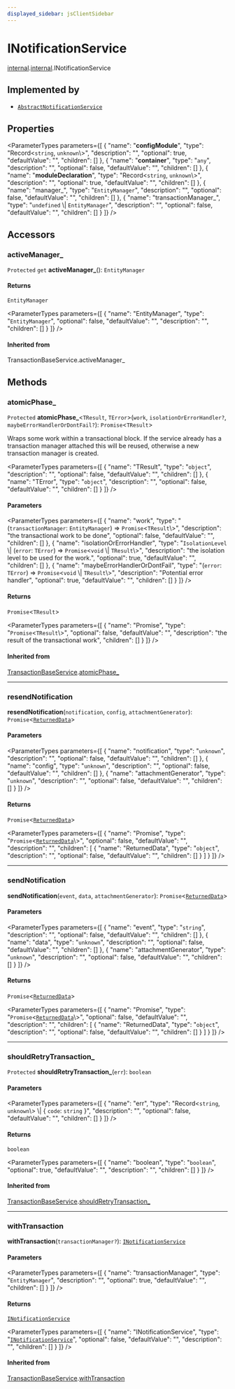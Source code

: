 ```yaml
---
displayed_sidebar: jsClientSidebar
---
```



# INotificationService

[internal](../../admin_discounts/modules/admin_discounts.internal.mdx).[internal](../modules/admin_discounts.internal.internal.mdx).INotificationService

## Implemented by

- [`AbstractNotificationService`](../classes/admin_discounts.internal.internal.AbstractNotificationService.mdx)

## Properties

<ParameterTypes parameters={[
  {
    "name": "__configModule__",
    "type": "Record<`string`, `unknown`\\>",
    "description": "",
    "optional": true,
    "defaultValue": "",
    "children": []
  },
  {
    "name": "__container__",
    "type": "`any`",
    "description": "",
    "optional": false,
    "defaultValue": "",
    "children": []
  },
  {
    "name": "__moduleDeclaration__",
    "type": "Record<`string`, `unknown`\\>",
    "description": "",
    "optional": true,
    "defaultValue": "",
    "children": []
  },
  {
    "name": "manager_",
    "type": "`EntityManager`",
    "description": "",
    "optional": false,
    "defaultValue": "",
    "children": []
  },
  {
    "name": "transactionManager_",
    "type": "`undefined` \\| `EntityManager`",
    "description": "",
    "optional": false,
    "defaultValue": "",
    "children": []
  }
]} />

## Accessors

### activeManager\_

`Protected` `get` **activeManager_**(): `EntityManager`

#### Returns

`EntityManager`

<ParameterTypes parameters={[
  {
    "name": "EntityManager",
    "type": "`EntityManager`",
    "optional": false,
    "defaultValue": "",
    "description": "",
    "children": []
  }
]} />

#### Inherited from

TransactionBaseService.activeManager\_

## Methods

### atomicPhase\_

`Protected` **atomicPhase_**<`TResult`, `TError`\>(`work`, `isolationOrErrorHandler?`, `maybeErrorHandlerOrDontFail?`): `Promise`<`TResult`\>

Wraps some work within a transactional block. If the service already has
a transaction manager attached this will be reused, otherwise a new
transaction manager is created.

<ParameterTypes parameters={[
  {
    "name": "TResult",
    "type": "`object`",
    "description": "",
    "optional": false,
    "defaultValue": "",
    "children": []
  },
  {
    "name": "TError",
    "type": "`object`",
    "description": "",
    "optional": false,
    "defaultValue": "",
    "children": []
  }
]} />

#### Parameters

<ParameterTypes parameters={[
  {
    "name": "work",
    "type": "(`transactionManager`: `EntityManager`) => `Promise`<`TResult`\\>",
    "description": "the transactional work to be done",
    "optional": false,
    "defaultValue": "",
    "children": []
  },
  {
    "name": "isolationOrErrorHandler",
    "type": "`IsolationLevel` \\| (`error`: `TError`) => `Promise`<`void` \\| `TResult`\\>",
    "description": "the isolation level to be used for the work.",
    "optional": true,
    "defaultValue": "",
    "children": []
  },
  {
    "name": "maybeErrorHandlerOrDontFail",
    "type": "(`error`: `TError`) => `Promise`<`void` \\| `TResult`\\>",
    "description": "Potential error handler",
    "optional": true,
    "defaultValue": "",
    "children": []
  }
]} />

#### Returns

`Promise`<`TResult`\>

<ParameterTypes parameters={[
  {
    "name": "Promise",
    "type": "`Promise`<`TResult`\\>",
    "optional": false,
    "defaultValue": "",
    "description": "the result of the transactional work",
    "children": []
  }
]} />

#### Inherited from

[TransactionBaseService](../classes/admin_discounts.internal.internal.TransactionBaseService.mdx).[atomicPhase_](../classes/admin_discounts.internal.internal.TransactionBaseService.mdx#atomicphase_)

___

### resendNotification

**resendNotification**(`notification`, `config`, `attachmentGenerator`): `Promise`<[`ReturnedData`](../../admin_discounts/modules/admin_discounts.internal.mdx#returneddata)\>

#### Parameters

<ParameterTypes parameters={[
  {
    "name": "notification",
    "type": "`unknown`",
    "description": "",
    "optional": false,
    "defaultValue": "",
    "children": []
  },
  {
    "name": "config",
    "type": "`unknown`",
    "description": "",
    "optional": false,
    "defaultValue": "",
    "children": []
  },
  {
    "name": "attachmentGenerator",
    "type": "`unknown`",
    "description": "",
    "optional": false,
    "defaultValue": "",
    "children": []
  }
]} />

#### Returns

`Promise`<[`ReturnedData`](../../admin_discounts/modules/admin_discounts.internal.mdx#returneddata)\>

<ParameterTypes parameters={[
  {
    "name": "Promise",
    "type": "`Promise`<[`ReturnedData`](../../admin_discounts/modules/admin_discounts.internal.mdx#returneddata)\\>",
    "optional": false,
    "defaultValue": "",
    "description": "",
    "children": [
      {
        "name": "ReturnedData",
        "type": "`object`",
        "description": "",
        "optional": false,
        "defaultValue": "",
        "children": []
      }
    ]
  }
]} />

___

### sendNotification

**sendNotification**(`event`, `data`, `attachmentGenerator`): `Promise`<[`ReturnedData`](../../admin_discounts/modules/admin_discounts.internal.mdx#returneddata)\>

#### Parameters

<ParameterTypes parameters={[
  {
    "name": "event",
    "type": "`string`",
    "description": "",
    "optional": false,
    "defaultValue": "",
    "children": []
  },
  {
    "name": "data",
    "type": "`unknown`",
    "description": "",
    "optional": false,
    "defaultValue": "",
    "children": []
  },
  {
    "name": "attachmentGenerator",
    "type": "`unknown`",
    "description": "",
    "optional": false,
    "defaultValue": "",
    "children": []
  }
]} />

#### Returns

`Promise`<[`ReturnedData`](../../admin_discounts/modules/admin_discounts.internal.mdx#returneddata)\>

<ParameterTypes parameters={[
  {
    "name": "Promise",
    "type": "`Promise`<[`ReturnedData`](../../admin_discounts/modules/admin_discounts.internal.mdx#returneddata)\\>",
    "optional": false,
    "defaultValue": "",
    "description": "",
    "children": [
      {
        "name": "ReturnedData",
        "type": "`object`",
        "description": "",
        "optional": false,
        "defaultValue": "",
        "children": []
      }
    ]
  }
]} />

___

### shouldRetryTransaction\_

`Protected` **shouldRetryTransaction_**(`err`): `boolean`

#### Parameters

<ParameterTypes parameters={[
  {
    "name": "err",
    "type": "Record<`string`, `unknown`\\> \\| { `code`: `string`  }",
    "description": "",
    "optional": false,
    "defaultValue": "",
    "children": []
  }
]} />

#### Returns

`boolean`

<ParameterTypes parameters={[
  {
    "name": "boolean",
    "type": "`boolean`",
    "optional": true,
    "defaultValue": "",
    "description": "",
    "children": []
  }
]} />

#### Inherited from

[TransactionBaseService](../classes/admin_discounts.internal.internal.TransactionBaseService.mdx).[shouldRetryTransaction_](../classes/admin_discounts.internal.internal.TransactionBaseService.mdx#shouldretrytransaction_)

___

### withTransaction

**withTransaction**(`transactionManager?`): [`INotificationService`](admin_discounts.internal.internal.INotificationService.mdx)

#### Parameters

<ParameterTypes parameters={[
  {
    "name": "transactionManager",
    "type": "`EntityManager`",
    "description": "",
    "optional": true,
    "defaultValue": "",
    "children": []
  }
]} />

#### Returns

[`INotificationService`](admin_discounts.internal.internal.INotificationService.mdx)

<ParameterTypes parameters={[
  {
    "name": "INotificationService",
    "type": "[`INotificationService`](admin_discounts.internal.internal.INotificationService.mdx)",
    "optional": false,
    "defaultValue": "",
    "description": "",
    "children": []
  }
]} />

#### Inherited from

[TransactionBaseService](../classes/admin_discounts.internal.internal.TransactionBaseService.mdx).[withTransaction](../classes/admin_discounts.internal.internal.TransactionBaseService.mdx#withtransaction)
